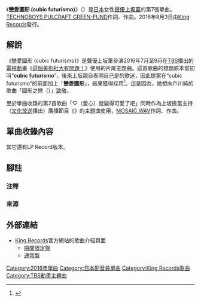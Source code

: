 {{Infobox Single 
| Name           = 戀愛圖形 (cubic futurismo)<br /><small>（{{lang|ja|恋する図形}} (cubic futurismo)）</small>
| Artist         = [[上坂菫|上坂菫]]
| Album          = 
| A-side         = 
| B-side         = 「♡（{{lang|ja|はーと}}）{{lang|ja|をつければかわいかろう}}」<br />「文豪{{lang|ja|で}}GO！」
| Released       = 2016年8月3日
| Format         = [[單曲|12cm單曲]]
| Recorded       = 
| Genre          = [[日本流行音樂|J-POP]]（[[動畫歌曲|動畫歌曲]]）
| Length         = 5:02<ref name="tower">{{Cite web|date=|url=http://tower.jp/item/4280864/|title=戀愛圖形 (cubic futurismo)［CD+DVD］〈初回限定盤〉|work=|author=|publisher=[[淘兒唱片|Tower Records]]|accessdate=2017-01-30|language=ja|archive-date=2019-11-29|archive-url=https://web.archive.org/web/20191129092416/https://tower.jp/item/4280864/|dead-url=no}}</ref>
| Label          = [[國王唱片|King Records]]
| Writer         = [[TECHNOBOYS_PULCRAFT_GREEN-FUND|TECHNOBOYS PULCRAFT GREEN-FUND]]
| Producer       = 
| Certification  = 
| Chart position = 
| Last single    = [[Inner_Urge|Inner Urge]]<br />（2015年）
| This single    = '''戀愛圖形 (cubic futurismo)'''<br />（2016年）
| Next single    = {{link-ja|跳舞吧！Kiyu歌曲哲學|踊れ!きゅーきょく哲学}}<br />（2017年）
| Misc           = {{External music video|{{YouTube|VEYd9SlTJ48|上坂菫「戀愛圖形 (cubic futurismo)」}}}}
}}
《'''戀愛圖形 (cubic futurismo)'''》（{{lang-ja|恋する図形 (cubic futurismo<ref group="注">「futurismo」源自於[[西班牙語|西班牙語]]和[[義大利語|義大利語]]「[[未來主義|未來主義]]」的意思，雖然歌曲是用「futurismo」作標題，但是在這首歌曲是用[[英語|英語]]「futurism」的念法。</ref>)}}）是[[日本|日本]]女性[[聲優|聲優]][[上坂菫|上坂菫]]的第7張單曲。[[TECHNOBOYS_PULCRAFT_GREEN-FUND|TECHNOBOYS PULCRAFT GREEN-FUND]]作詞、作曲。2016年8月3日由[[國王唱片|King Records]]發行。

== 解說 ==
《戀愛圖形 (cubic futurismo)》是聲優上坂菫參演2016年7月至9月在[[TBS電視台|TBS]]播出的[[電視動畫|電視動畫]]《[[這個美術社大有問題！|這個美術社大有問題！]]》使用的片尾主題曲。這首歌曲的標題原本當初叫“'''cubic futurismo'''”，後來上坂親自表明自己是{{link-ja|戶川純|戸川純}}的歌迷，因此提案在“cubic futurismo”的前面加上「'''戀愛圖形'''」，結果獲得採用<ref>{{Cite web|date=2016-08-01|url=https://akiba-souken.com/article/27498/|script-title=ja:上坂すみれ×テクノボーイズ×現代美術!? 趣味が盛り盛りのニューシングル「恋する図形 (cubic futurismo)」登場！|publisher={{lang|ja|アキバ総}}研|accessdate=2017-01-30|language=ja|archive-date=2021-02-25|archive-url=https://web.archive.org/web/20210225100738/https://akiba-souken.com/article/27498/|dead-url=no}}</ref>。這是因為，她想向戶川純的歌曲「圖形之戀（<small>{{lang-ja|図形の恋}}</small>）」[[致敬|致敬]]。

至於單曲收錄的第2首歌曲「♡（愛心）就變得可愛了吧」同時作為上坂擔當主持（[[文化放送_(日本)|文化放送]]播出）廣播節目《{{link-ja|上坂堇的加個（愛心）就變得可愛了吧|上坂すみれの（はーと）をつければかわいかろう|上坂堇的加個♡（愛心）就變得可愛了吧}}》的主題曲使用，[[MOSAIC.WAV|MOSAIC.WAV]]作詞、作曲。

== 單曲收錄內容 ==
{{tracklist
| collapsed       = 
| headline        = CD<ref name="tower"/>
| extra_column    = 編曲
| total_length    = 29:19

| all_writing     =
| all_lyrics      =

| all_music       = 
| all_arrangements =

| title1          = '''戀愛圖形 (cubic futurismo)'''<br /><small>（'''{{lang|ja|恋する図形}} (cubic futurismo)'''）</small>
| note1           = 
| writer1         = 
| lyrics1         = TECHNOBOYS PULCRAFT GREEN-FUND
| music1          = [[TECHNOBOYS_PULCRAFT_GREEN-FUND|TECHNOBOYS PULCRAFT GREEN-FUND]]
| extra1          = TECHNOBOYS PULCRAFT GREEN-FUND
| length1         = 5:02

| title2          = '''♡（愛心）就變得可愛了吧'''<br /><small>（'''♡（{{lang|ja|はーと}}）{{lang|ja|をつければかわいかろう}}'''）</small>
| note2           = 
| writer2         = 
| lyrics2         = MOSAIC.WAV<br />yksb
| music2          = [[MOSAIC.WAV|MOSAIC.WAV]]
| extra2          = MOSAIC.WAV
| length2         = 5:03

| title3          = '''文豪{{lang|ja|で}}GO！'''
| note3           = 
| writer3         = 
| lyrics3         = 街角{{lang|ja|マチオ}}
| music3          = 街角{{lang|ja|マチオ}}
| extra3          = 谷地村啓
| length3         = 4:35

| title4          = 戀愛圖形 (cubic futurismo)（off vocal ver.）
| note4           = 
| writer4         = 
| lyrics4         = 
| music4          = 
| extra4          = 
| length4         = 5:02

| title5          = ♡（{{lang|ja|はーと}}）{{lang|ja|をつければかわいかろう}}（off vocal ver.）
| note5           = 
| writer5         = 
| lyrics5         = 
| music5          = 
| extra5          = 
| length5         = 5:03

| title6          = 文豪{{lang|ja|で}}GO！（off vocal ver.）
| note6           = 
| writer6         = 
| lyrics6         = 
| music6          = 
| extra6          = 
| length6         = 4:33
}}


{{tracklist
| collapsed       = 
| headline        = DVD（僅在期間限定盤收錄）<ref name="tower"/>
| extra_column    =
| total_length    =

| title1          = 戀愛圖形 (cubic futurismo)
| note1           = Music Video
}}

其它還有LP Record版本。

== 腳註 ==
=== 注釋 ===
{{reflist|group="注"}}

=== 來源 ===
{{reflist}}

== 外部連結 ==
* [[國王唱片|King Records]]官方網站的歌曲介紹頁面
** [http://www.kingrecords.co.jp/cs/g/gKICM-91705/ 期間限定盤] {{Wayback|url=http://www.kingrecords.co.jp/cs/g/gKICM-91705/ |date=20191128200908 }} {{ja icon}}
** [http://www.kingrecords.co.jp/cs/g/gKICM-1705/ 通常盤] {{Wayback|url=http://www.kingrecords.co.jp/cs/g/gKICM-1705/ |date=20191112171520 }} {{ja icon}}

{{上坂菫}}
{{DEFAULTSORT:Koisuru Zukei Cubic Futurismo}}
[[Category:2016年單曲|Category:2016年單曲]]
[[Category:日本配音員單曲|Category:日本配音員單曲]]
[[Category:King_Records歌曲|Category:King Records歌曲]]
[[Category:TBS動畫主題曲|Category:TBS動畫主題曲]]